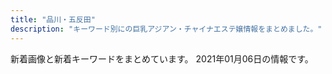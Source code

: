 ```yaml
---
title: "品川・五反田"
description: "キーワード別にの巨乳アジアン・チャイナエステ嬢情報をまとめました。"
---
```


新着画像と新着キーワードをまとめています。
2021年01月06日の情報です。

<DmmAffiliateIns />
<KeywordTable
  shops={
    [
    {
        "station": "JR\u4e94\u53cd\u7530\u99c5\u897f\u53e3",
        "url": "http://www.relax-cs.com/",
        "name": "\u30af\u30e9\u30ea\u30bb\u30fc\u30b8 \uff5eClary Sage\uff5e",
        "img_links": [
            "http://www.relax-cs.com/css/staff/staff02.jpg",
            "http://www.relax-cs.com/css/tdimg06.jpg",
            "http://www.relax-cs.com/css/nav/nav-007.jpg",
            "http://www.relax-cs.com/images/image-07.jpg",
            "http://www.relax-cs.com/css/nav/change-003.jpg",
            "http://www.relax-cs.com/images/staff007.jpg",
            "http://www.relax-cs.com/css/nav/nav-002.jpg",
            "http://www.relax-cs.com/css/progress-03.jpg",
            "http://www.relax-cs.com/images/image-3.jpg",
            "http://www.relax-cs.com/css/nav/nav-004.jpg",
            "http://www.relax-cs.com/css/keiraku-img01.jpg",
            "http://www.relax-cs.com/css/keiraku-img03.jpg",
            "http://www.relax-cs.com/images/staff05.jpg",
            "http://www.relax-cs.com/images/image-04.jpg",
            "http://www.relax-cs.com/css/tdimg01.jpg",
            "http://www.relax-cs.com/css/tdimg02.jpg",
            "http://www.relax-cs.com/css/progress-02.jpg",
            "http://www.relax-cs.com/css/progress-04.jpg",
            "http://www.relax-cs.com/css/staff/staff01.jpg",
            "http://www.relax-cs.com/css/nav/change-004.jpg",
            "http://www.relax-cs.com/css/nav/change-002.jpg",
            "http://www.relax-cs.com/css/nav/change-001.jpg",
            "http://www.relax-cs.com/css/staff/staff06.jpg",
            "http://www.relax-cs.com/css/nav/change-006.jpg",
            "http://www.relax-cs.com/css/nav/nav-006.jpg",
            "http://www.relax-cs.com/images/image-1.jpg",
            "http://www.relax-cs.com/css/keiraku-img04.jpg",
            "http://www.relax-cs.com/css/staff/staff007.jpg",
            "http://www.relax-cs.com/css/top-change.jpg",
            "http://www.relax-cs.com/css/progress-01.jpg",
            "http://www.relax-cs.com/css/tdimg03.jpg",
            "http://www.relax-cs.com/css/tdimg004.jpg",
            "http://www.relax-cs.com/images/staff10.jpg",
            "http://www.relax-cs.com/images/image-05.jpg",
            "http://www.relax-cs.com/images/image-2.jpg",
            "http://www.relax-cs.com/css/tdimg005.jpg",
            "http://www.relax-cs.com/css/nav/nav-003.jpg",
            "http://www.relax-cs.com/css/tdimg007.jpg",
            "http://www.relax-cs.com/images/staff01.jpg",
            "http://www.relax-cs.com/css/nav/change-007.jpg",
            "http://www.relax-cs.com/css/nav/change-005.jpg",
            "http://www.relax-cs.com/images/staff03.jpg",
            "http://www.relax-cs.com/css/nav/nav-001.jpg",
            "http://www.relax-cs.com/css/nav/nav-005.jpg",
            "http://www.relax-cs.com/css/staff/staff10.jpg",
            "http://www.relax-cs.com/css/keiraku-img02.jpg",
            "http://www.relax-cs.com/images/image-6.jpg"
        ],
        "keywords": {
            "C": 8
        }
    },
    {
        "station": "JR\u4e94\u53cd\u7530\u99c5\u897f\u53e3",
        "url": "https://www.a-side.com/chouraku/",
        "keywords": {
            "C": 1,
            "\u4e73": 1,
            "\u5de8\u4e73": 1
        },
        "img_links": [
            "https://www.a-side.com/chouraku/staff/miki/index.jpg",
            "https://static.a-side.com/photo/shop/16032/list.jpg",
            "https://www.a-side.com/chouraku/staff/mifi/index.jpg",
            "https://img.a-side.com/photo/digicame/20210101/20991_02.jpg",
            "https://img.a-side.com/photo/premium/20210105/34965_01_top2.jpg",
            "https://static.a-side.com/photo/shop/19803/list.jpg",
            "https://img.a-side.com/photo/premium/20210105/34965_01_top1.jpg",
            "https://img.a-side.com/photo/digicame/20201228/31399_02.jpg",
            "https://static.a-side.com/photo/shop/34907/list.jpg",
            "https://static.a-side.com/photo/shop/33596/list.jpg",
            "https://www.a-side.com/chouraku/staff/andy/index.jpg",
            "https://img.a-side.com/photo/premium/20201229/16032_01_sp.jpg",
            "https://static.a-side.com/photo/shop/34764/list.jpg",
            "https://www.a-side.com/chouraku/staff/miho/index.jpg",
            "https://www.a-side.com/chouraku/staff/coco/index.jpg",
            "https://img.a-side.com/photo/weekly/20210101/top.jpg",
            "https://img.a-side.com/photo/premium/20210101/27898_01_sp.jpg",
            "https://static.a-side.com/photo/shop/34987/list.jpg",
            "https://static.a-side.com/photo/shop/34965/list.jpg",
            "https://img.a-side.com/photo/koko/32924/thumb.jpg",
            "https://static.a-side.com/photo/shop/34961/list.jpg",
            "https://static.a-side.com/photo/shop/33796/list.jpg",
            "https://www.a-side.com/chouraku/images/info/photo03.jpg",
            "https://img.a-side.com/photo/koko/16032/thumb.jpg",
            "https://img.a-side.com/photo/digicame/20210101/20991_01.jpg",
            "https://static.a-side.com/photo/shop/34660/list.jpg",
            "https://img.a-side.com/photo/premium/20201230/18452_01_sp.jpg",
            "https://static.a-side.com/photo/shop/34913/list.jpg",
            "https://www.a-side.com/include/img/top/button_twitter.png",
            "https://static.a-side.com/photo/shop/34768/list.jpg",
            "https://www.a-side.com/chouraku/staff/ai/index.jpg",
            "https://www.a-side.com/chouraku/images/ticket.jpg",
            "https://www.a-side.com/chouraku/staff/sayuri/index.jpg",
            "https://static.a-side.com/photo/shop/34847/list.jpg",
            "https://www.a-side.com/chouraku/staff/mina/index.jpg",
            "https://img.a-side.com/photo/premium/20210105/34987_01_top1.jpg",
            "https://img.a-side.com/photo/premium/20210105/34987_01_index.jpg",
            "https://static.a-side.com/photo/shop/22869/list.jpg",
            "https://www.a-side.com/chouraku/staff/yuyu/index.jpg",
            "https://static.a-side.com/photo/shop/35132/list.jpg",
            "https://www.a-side.com/chouraku/staff/yuu/index.jpg",
            "https://www.a-side.com/chouraku/images/info/photo02.jpg",
            "https://img.a-side.com/photo/premium/20210101/27898_02_sp.jpg",
            "https://img.a-side.com/photo/koko/34987/thumb.jpg",
            "https://img.a-side.com/photo/premium/20210105/34987_01_top2.jpg",
            "https://static.a-side.com/photo/shop/24050/list.jpg",
            "https://www.a-side.com/chouraku/images/covergirl.jpg",
            "https://img.a-side.com/photo/premium/20201228/34965_01_sp.jpg",
            "https://static.a-side.com/photo/shop/33321/list.jpg",
            "https://www.a-side.com/chouraku/staff/aya/index.jpg",
            "https://static.a-side.com/photo/shop/33020/list.jpg",
            "https://static.a-side.com/photo/shop/34644/list.jpg",
            "https://www.a-side.com/chouraku/images/top-info201812.jpg",
            "https://static.a-side.com/photo/shop/35149/list.jpg",
            "https://img.a-side.com/photo/premium/20210101/27898_02_top2.jpg",
            "https://www.a-side.com/chouraku/staff/yuki/index.jpg",
            "https://www.a-side.com/chouraku/staff/emi/index.jpg",
            "https://www.a-side.com/chouraku/images/moved.jpg",
            "https://www.a-side.com/chouraku/staff/aiko/index.jpg",
            "https://static.a-side.com/photo/shop/34512/list.jpg",
            "https://static.a-side.com/photo/shop/33915/list.jpg",
            "https://www.a-side.com/chouraku/staff/moe/index.jpg",
            "https://img.a-side.com/photo/premium/20201229/30040_01_sp.jpg",
            "https://www.a-side.com/chouraku/images/info/photo04.jpg",
            "https://img.a-side.com/photo/premium/20210101/27898_02_top1.jpg",
            "https://www.a-side.com/chouraku/staff/yuka/index.jpg",
            "https://img.a-side.com/photo/premium/20201231/33649_01_sp.jpg",
            "https://img.a-side.com/photo/digicame/20210101/31406_01.jpg",
            "https://www.a-side.com/chouraku/staff/yuri/index.jpg",
            "https://static.a-side.com/photo/shop/35020/list.jpg",
            "https://static.a-side.com/photo/shop/33708/list.jpg",
            "https://img.a-side.com/photo/digicame/20210101/28058_04.jpg",
            "https://static.a-side.com/photo/shop/34970/list.jpg",
            "https://img.a-side.com/photo/digicame/20201228/15122_02.jpg",
            "https://img.a-side.com/photo/premium/20210104/34987_01_index.jpg",
            "https://www.a-side.com/chouraku/images/coupon/info.png",
            "https://static.a-side.com/photo/shop/35018/list.jpg",
            "https://www.a-side.com/chouraku/images/line.jpg",
            "https://www.a-side.com/chouraku/staff/yui2/index.jpg",
            "https://static.a-side.com/photo/shop/30430/list.jpg",
            "https://www.a-side.com/chouraku/staff/mika/index.jpg",
            "https://www.a-side.com/chouraku/staff/yumi/index.jpg",
            "https://www.a-side.com/chouraku/images/coupon/presented.png",
            "https://img.a-side.com/photo/digicame/20201228/19987_02.jpg",
            "https://www.a-side.com/chouraku/staff/yui/index.jpg",
            "https://static.a-side.com/photo/shop/34669/list.jpg",
            "https://www.a-side.com/chouraku/staff/rika/index.jpg",
            "https://www.a-side.com/chouraku/staff/mayumi/index.jpg",
            "https://www.a-side.com/chouraku/staff/yuna/index.jpg",
            "https://www.a-side.com/chouraku/staff/momo/index.jpg",
            "https://www.a-side.com/chouraku/staff/ayaka/index.jpg",
            "https://www.a-side.com/chouraku/staff/mimi/index.jpg",
            "https://img.a-side.com/photo/koko/24600/thumb.jpg",
            "https://img.a-side.com/photo/digicame/20210101/25785_02.jpg",
            "https://img.a-side.com/photo/digicame/20201231/24528_01.jpg",
            "https://www.a-side.com/chouraku/staff/ayumi/index.jpg",
            "https://www.a-side.com/chouraku/images/info/photo01.jpg"
        ],
        "name": "\u9577\u697d"
    },
    {
        "url": "http://www.kenkou-house.info/",
        "name": "\u3072\u307e\u308f\u308a",
        "station": "JR\u4e94\u53cd\u7530\u99c5\u6771\u53e3",
        "keywords": {
            "C": 8
        },
        "img_links": [
            "http://www.kenkou-house.info/img/s21.jpg",
            "http://www.kenkou-house.info/img/s22.jpg",
            "http://www.kenkou-house.info/img/s13.jpg",
            "http://www.kenkou-house.info/img/s14.jpg",
            "http://www.kenkou-house.info/img/s33.jpg",
            "http://www.kenkou-house.info/img/s1.jpg",
            "http://www.kenkou-house.info/img/s61.jpg",
            "http://www.kenkou-house.info/img/m1.png",
            "http://www.kenkou-house.info/img/m7.png",
            "http://www.kenkou-house.info/img/Himawari_160_45.png",
            "http://www.kenkou-house.info/img/s91.jpg",
            "http://www.kenkou-house.info/img/play.png",
            "http://www.kenkou-house.info/img/m6.png",
            "http://www.kenkou-house.info/img/s16.jpg",
            "http://www.kenkou-house.info/img/head.png",
            "http://www.kenkou-house.info/img/m4.png",
            "http://www.kenkou-house.info/img/Himawari_88_31.png",
            "http://www.kenkou-house.info/img/m2.png",
            "http://www.kenkou-house.info/img/bottmo-ritght.png",
            "http://www.kenkou-house.info/img/s15.jpg",
            "http://www.kenkou-house.info/img/s20.jpg",
            "http://www.kenkou-house.info/img/s17.jpg",
            "http://www.kenkou-house.info/img/s4.jpg",
            "http://www.kenkou-house.info/img/m3.png",
            "http://www.kenkou-house.info/img/s7.jpg",
            "http://www.kenkou-house.info/img/s12.jpg",
            "http://www.kenkou-house.info/img/Himawari_468_60.png",
            "http://www.kenkou-house.info/img/s11.jpg",
            "http://www.kenkou-house.info/img/bottmo-left.png",
            "http://www.kenkou-house.info/img/m8.png",
            "http://www.kenkou-house.info/img/s.png",
            "http://www.kenkou-house.info/img/m5.png",
            "http://www.kenkou-house.info/img/door.png",
            "http://www.kenkou-house.info/img/Himawari_200_40.png",
            "http://www.kenkou-house.info/img/body-.png"
        ]
    },
    {
        "name": "\u30d5\u30ed\u30fc\u30e9",
        "img_links": [
            "http://f-aroma.info/wp/wp-content/uploads/2017/08/nananananana.jpg",
            "http://f-aroma.info/wp/wp-content/uploads/2018/05/hsiojiolasa.jpg",
            "http://f-aroma.info/wp/wp-content/themes/Butterfly2_ver_1_3/images/call.png",
            "http://f-aroma.info/wp/wp-content/uploads/2017/07/hitomichan01.jpg",
            "http://f-aroma.info/wp/wp-content/uploads/2019/09/2a602101905d29ed1e80bee4c4c6b1c1.jpg",
            "http://f-aroma.info/wp/wp-content/uploads/2017/11/uhiuhhuihiuhiusa121.jpg",
            "http://f-aroma.info/wp/wp-content/uploads/2018/04/joijsoijasasaa.jpg",
            "http://f-aroma.info/wp/wp-content/uploads/2018/12/ksmamamalala.jpg",
            "http://f-aroma.info/wp/wp-content/uploads/2019/12/aewrstdyfugi.jpg",
            "http://f-aroma.info/wp/wp-content/uploads/2018/01/sioaahso21.jpg",
            "http://f-aroma.info/wp/wp-content/uploads/2019/09/erstdyfusa.jpg",
            "http://f-aroma.info/wp/wp-content/themes/Butterfly2_ver_1_3/event/top-img03.png",
            "http://f-aroma.info/wp/wp-content/uploads/2019/03/sahuisjoialsklma.jpg",
            "http://f-aroma.info/wp/wp-content/uploads/2020/10/4w5e4r6tuygiho.jpg",
            "http://f-aroma.info/wp/wp-content/themes/Butterfly2_ver_1_3/event/top-img02.png",
            "http://f-aroma.info/wp/wp-content/uploads/2018/11/smaskoasaa.jpg",
            "http://f-aroma.info/wp/wp-content/themes/Butterfly2_ver_1_3/images/room/1.jpg",
            "http://f-aroma.info/wp/wp-content/uploads/2019/04/sahuisaioaa.jpg",
            "http://f-aroma.info/wp/wp-content/uploads/2019/09/serdtytfuygiuhosa.jpg",
            "http://f-aroma.info/wp/wp-content/uploads/2019/07/trdyfugiho.jpg",
            "http://f-aroma.info/wp/wp-content/themes/Butterfly2_ver_1_3/event/top-img01.png",
            "http://f-aroma.info/wp/wp-content/uploads/2019/08/ersrdtyfugi.jpg",
            "http://f-aroma.info/wp/wp-content/uploads/2017/11/huisahiusahiusa21.jpg",
            "http://f-aroma.info/wp/wp-content/themes/Butterfly2_ver_1_3/images/tel.png"
        ],
        "url": "http://f-aroma.info/",
        "station": "JR\u54c1\u5ddd\u99c5\u9ad8\u8f2a\u53e3",
        "keywords": {
            "F": 2,
            "C": 10,
            "D": 18,
            "E": 4
        }
    },
    {
        "url": "http://hi-msg.com/tonpoh/",
        "keywords": {},
        "img_links": [
            "http://hi-msg.com/tonpoh/images/line.png",
            "http://hi-msg.com/tonpoh/images/p-13-1.jpg",
            "http://hi-msg.com/tonpoh/images/p-4.jpg",
            "http://hi-msg.com/tonpoh/images/p-10-1.jpg",
            "http://hi-msg.com/tonpoh/images/fla-3.png",
            "http://hi-msg.com/tonpoh/images/p-14-1.jpg",
            "http://hi-msg.com/tonpoh/images/s9.png",
            "http://hi-msg.com/tonpoh/images/p-14.jpg",
            "http://hi-msg.com/tonpoh/images/p-12.jpg",
            "http://hi-msg.com/tonpoh/images/p-11.jpg",
            "http://hi-msg.com/tonpoh/images/p-12-1.jpg",
            "http://hi-msg.com/tonpoh/images/p-9.jpg",
            "http://hi-msg.com/tonpoh/images/s8.png",
            "http://hi-msg.com/tonpoh/images/p-9-1.jpg",
            "http://hi-msg.com/tonpoh/images/s6.png",
            "http://hi-msg.com/tonpoh/images/no.png",
            "http://hi-msg.com/tonpoh/images/p-0.jpg",
            "http://hi-msg.com/tonpoh/images/tit-sys.png",
            "http://hi-msg.com/tonpoh/images/p-8.jpg",
            "http://hi-msg.com/tonpoh/images/fla.png",
            "http://hi-msg.com/tonpoh/images/p-1.jpg",
            "http://hi-msg.com/tonpoh/images/ll.png",
            "http://hi-msg.com/tonpoh/images/s4.jpg",
            "http://hi-msg.com/tonpoh/images/s5.png",
            "http://hi-msg.com/tonpoh/images/p-7-1.jpg",
            "http://hi-msg.com/tonpoh/images/fla-1.png",
            "http://hi-msg.com/tonpoh/images/s1.png",
            "http://hi-msg.com/tonpoh/images/tit-staff.png",
            "http://hi-msg.com/tonpoh/images/l.png",
            "http://hi-msg.com/tonpoh/images/p-6-1.jpg",
            "http://hi-msg.com/tonpoh/images/p-5.jpg",
            "http://hi-msg.com/tonpoh/images/p-6.jpg",
            "http://hi-msg.com/tonpoh/images/p-11-1.jpg",
            "http://hi-msg.com/tonpoh/images/p-8-1.jpg",
            "http://hi-msg.com/tonpoh/images/p-10.jpg",
            "http://hi-msg.com/tonpoh/images/p-13.jpg",
            "http://hi-msg.com/tonpoh/images/p-7.jpg",
            "http://hi-msg.com/tonpoh/images/p-2.jpg",
            "http://hi-msg.com/tonpoh/images/botton.png"
        ],
        "station": "JR\u4e94\u53cd\u7530\u99c5\u897f\u53e3",
        "name": "\u30c8\u30f3\u30dd\u30fc"
    },
    {
        "img_links": [
            "http://www.relax-fuyou.info/img/sta20.jpg",
            "http://www.relax-fuyou.info/img/sta1.jpg",
            "http://www.relax-fuyou.info/img/sta5.jpg",
            "http://www.relax-fuyou.info/img/st10.jpg",
            "http://www.relax-fuyou.info/img/sta18.jpg",
            "http://www.relax-fuyou.info/img/sta16.jpg",
            "http://www.relax-fuyou.info/img/st41.jpg",
            "http://www.relax-fuyou.info/img/st141.jpg",
            "http://www.relax-fuyou.info/img/st161.jpg",
            "http://www.relax-fuyou.info/img/st72.jpg",
            "http://www.relax-fuyou.info/img/st71.jpg",
            "http://www.relax-fuyou.info/img/st110.jpg",
            "http://www.relax-fuyou.info/img/st5.jpg",
            "http://www.relax-fuyou.info/img/r9.jpg",
            "http://www.relax-fuyou.info/img/st1.jpg",
            "http://www.relax-fuyou.info/img/st171.jpg",
            "http://www.relax-fuyou.info/img/st140.jpg",
            "http://www.relax-fuyou.info/img/st42.jpg",
            "http://www.relax-fuyou.info/img/st150.jpg",
            "http://www.relax-fuyou.info/img/top.jpg",
            "http://www.relax-fuyou.info/img/st7.jpg",
            "http://www.relax-fuyou.info/img/st11.jpg",
            "http://www.relax-fuyou.info/img/st17.jpg",
            "http://www.relax-fuyou.info/img/sta17.jpg",
            "http://www.relax-fuyou.info/img/st8.jpg",
            "http://www.relax-fuyou.info/img/st201.jpg",
            "http://www.relax-fuyou.info/img/st160.jpg",
            "http://www.relax-fuyou.info/img/sta19.jpg",
            "http://www.relax-fuyou.info/img/st181.jpg",
            "http://www.relax-fuyou.info/img/st191.jpg",
            "http://www.relax-fuyou.info/img/sta15.jpg",
            "http://www.relax-fuyou.info/img/sta8.jpg"
        ],
        "name": "\u8299\u84c9\uff5e\u30d5\u30e8\u30a6\uff5e",
        "station": "JR\u4e94\u53cd\u7530\u99c5\u6771\u53e3",
        "url": "http://www.relax-fuyou.info/",
        "keywords": {
            "84": 5,
            "C": 3,
            "D": 5,
            "E": 5,
            "90": 2,
            "86": 2,
            "G": 1,
            "87": 2,
            "88": 3
        }
    },
    {
        "name": "\u4e94\u53cd\u7530\u30e1\u30c7\u30a3\u30ab\u30eb\u30a8\u30f3",
        "url": "http://gotanda.pepper.jp/",
        "img_links": [
            "http://gotanda.pepper.jp/m02272.jpg",
            "http://gotanda.pepper.jp/m049.png",
            "http://gotanda.pepper.jp/20151109231038834554.jpg",
            "http://gotanda.pepper.jp/1-01.png",
            "http://gotanda.pepper.jp/gotanda001.jpg",
            "http://gotanda.pepper.jp/m048.png",
            "http://gotanda.pepper.jp/m173.jpg"
        ],
        "station": "JR\u4e94\u53cd\u7530\u99c5\u897f\u53e3",
        "keywords": {}
    },
    {
        "station": "JR\u54c1\u5ddd\u99c5\u9ad8\u8f2a\u53e3",
        "img_links": [
            "http://www.kouroku-este.com/img/staff/ccc/ccc2.jpg",
            "http://www.kouroku-este.com/img/menu/info_r.jpg",
            "http://www.kouroku-este.com/img/system/service02.jpg",
            "http://www.kouroku-este.com/img/staff/eee/s-eee2.jpg",
            "http://www.kouroku-este.com/img/staff/bbb/bbb1.jpg",
            "http://www.kouroku-este.com/img/staff/aaa/aaa1.jpg",
            "http://www.kouroku-este.com/img/staff/fff/s-fff1.jpg",
            "http://www.kouroku-este.com/img/staff/fff/s-fff2.jpg",
            "http://www.kouroku-este.com/img/staff/aaa/aaa2.jpg",
            "http://www.kouroku-este.com/img/staff/ggg/ggg1.jpg",
            "http://www.kouroku-este.com/img/staff/ccc/ccc1.jpg",
            "http://www.kouroku-este.com/img/top/listmark1.png",
            "http://www.kouroku-este.com/img/system/service01.jpg",
            "http://www.kouroku-este.com/img/staff/eee/s-eee1.jpg"
        ],
        "name": "\u5eb7\u7984",
        "url": "http://www.kouroku-este.com/",
        "keywords": {
            "C": 15
        }
    },
    {
        "name": "\u82b1\u8863",
        "img_links": [
            "http://hanagoromo.work/b1.jpg",
            "http://hanagoromo.work/4.jpg",
            "http://hanagoromo.work/rie1.jpg",
            "http://hanagoromo.work/tina2.jpg",
            "http://hanagoromo.work/yumi.jpg",
            "http://hanagoromo.work/mio.jpg",
            "http://hanagoromo.work/1.jpg",
            "http://hanagoromo.work/mens-esthe1.png",
            "http://hanagoromo.work/int2.jpg",
            "http://hanagoromo.work/ai3.jpg",
            "http://hanagoromo.work/head.jpg",
            "http://hanagoromo.work/interior1.jpg",
            "http://hanagoromo.work/sys.jpg",
            "http://hanagoromo.work/yuna1.jpg",
            "http://hanagoromo.work/rina1.jpeg",
            "http://hanagoromo.work/interior_t.jpg",
            "http://hanagoromo.work/nana2.jpg",
            "http://hanagoromo.work/2.jpg",
            "http://hanagoromo.work/miyuki1.jpg",
            "http://hanagoromo.work/hitomi1.jpg",
            "http://hanagoromo.work/yumi1.jpg",
            "http://hanagoromo.work/ai2.jpg",
            "http://hanagoromo.work/main_top.jpg",
            "http://hanagoromo.work/112.jpg",
            "http://hanagoromo.work/6.jpg",
            "http://hanagoromo.work/b3.jpg",
            "http://hanagoromo.work/nana.jpg",
            "http://hanagoromo.work/b2.jpg",
            "http://hanagoromo.work/3.jpg",
            "http://hanagoromo.work/s1.png",
            "http://hanagoromo.work/nana1.jpg",
            "http://hanagoromo.work/rina2.jpeg",
            "http://hanagoromo.work/tina.jpg",
            "http://hanagoromo.work/staff_t.jpg",
            "http://hanagoromo.work/miyuki.jpg",
            "http://hanagoromo.work/ta.png",
            "http://hanagoromo.work/hitomi.jpg",
            "http://hanagoromo.work/hitomi2.jpg",
            "http://hanagoromo.work/mio1.jpg",
            "http://hanagoromo.work/yuna2.jpg",
            "http://hanagoromo.work/mio2.jpg"
        ],
        "keywords": {},
        "url": "http://hanagoromo.work/",
        "station": "JR\u4e94\u53cd\u7530\u99c5"
    },
    {
        "station": "JR\u4e94\u53cd\u7530\u99c5\u897f\u53e3",
        "img_links": [
            "http://p-fly.work/images/sys4.png",
            "http://p-fly.work/staff/kiki.jpg",
            "http://p-fly.work/images/staff_t.png",
            "http://p-fly.work/img/mai1.jpg",
            "http://p-fly.work/images/7.jpg",
            "http://p-fly.work/staff/mai.jpg",
            "http://p-fly.work/img/yuyu1.jpg",
            "http://p-fly.work/images/b3.jpg",
            "http://p-fly.work/images/b2.jpg",
            "http://p-fly.work/images/head.png",
            "http://p-fly.work/images/b1.jpg",
            "http://p-fly.work/images/sys1.jpg",
            "http://p-fly.work/images/news.jpg",
            "http://p-fly.work/img/kiki1.jpg",
            "http://p-fly.work/images/9.jpg",
            "http://p-fly.work/images/interior_t.png",
            "http://p-fly.work/images/sys2.jpg",
            "http://p-fly.work/staff/sara.jpg",
            "http://p-fly.work/staff/yuyu.jpg",
            "http://p-fly.work/images/1.jpg",
            "http://p-fly.work/img/sara1.jpg",
            "http://p-fly.work/images/sys3.jpg",
            "http://p-fly.work/images/line.png",
            "http://p-fly.work/images/12.jpg",
            "http://p-fly.work/images/tr.jpg",
            "http://p-fly.work/images/int1.jpg",
            "http://p-fly.work/images/mobile.jpg",
            "http://p-fly.work/images/ac1.jpg",
            "http://p-fly.work/images/int2.png"
        ],
        "keywords": {},
        "url": "http://p-fly.work/",
        "name": "\u7d2b\u306e\u8776"
    },
    {
        "img_links": [
            "https://tsukiwa.info/img/staff/rumi04.jpg",
            "https://tsukiwa.info/img/bar_profile.png",
            "https://tsukiwa.info/img/bar_gallery.png",
            "https://tsukiwa.info/img/staff_top/20201219_1.jpg",
            "https://tsukiwa.info/img/news1.png",
            "https://tsukiwa.info/img/staff/2E3C537C-38BC-4549-894E-B9C32DC069BA.jpeg",
            "https://tsukiwa.info/img/staff/mimi20202.jpg",
            "https://tsukiwa.info/img/event/camp03.jpg",
            "https://tsukiwa.info/img/staff/rui2.jpg",
            "https://tsukiwa.info/img/staff/sara242.jpg",
            "https://tsukiwa.info/img/news3.png",
            "https://tsukiwa.info/img/staff/yuri001.jpg",
            "https://tsukiwa.info/img/staff_top/20201219_2.jpg",
            "https://tsukiwa.info/img/staff/ana202012.jpg",
            "https://tsukiwa.info/img/staff/ami11.jpg",
            "https://tsukiwa.info/img/staff/koko3.jpg",
            "https://tsukiwa.info/img/staff/risa02.jpg",
            "https://tsukiwa.info/img/staff/2106DD3F-7D85-42EC-8B2D-132895EFEE67.jpeg",
            "https://tsukiwa.info/img/staff/sara244.jpg",
            "https://tsukiwa.info/img/bar_staff.png",
            "https://tsukiwa.info/img/staff/mika03.jpg",
            "https://tsukiwa.info/img/staff/no_image.jpg",
            "https://tsukiwa.info/img/akusesu-top0.jpg",
            "https://tsukiwa.info/img/staff/sara243.jpg",
            "https://tsukiwa.info/img/staff/rumi2.jpg",
            "https://tsukiwa.info/img/staff/mika05.jpg",
            "https://tsukiwa.info/img/staff/g121.jpg",
            "https://tsukiwa.info/img/top_map.jpg",
            "https://tsukiwa.info/img/staff/mimi202012.jpg",
            "https://tsukiwa.info/img/bar_top1.png",
            "https://tsukiwa.info/img/staff/rui1.jpg",
            "https://tsukiwa.info/img/staff/rumi02.jpg",
            "https://tsukiwa.info/img/staff/sara241.jpg",
            "https://tsukiwa.info/img/pickupGirl.png",
            "https://tsukiwa.info/img/staff/DADEBD01-F5CA-46C7-927F-3E3A3F3038AB.jpeg",
            "https://tsukiwa.info/img/staff/ruru1.jpg",
            "https://tsukiwa.info/img/staff/risa011.jpg",
            "https://tsukiwa.info/img/staff/mimi01.jpg",
            "https://tsukiwa.info/img/staff/g12.jpg"
        ],
        "keywords": {
            "\u30bb\u30af\u30b7\u30fc": 16
        },
        "url": "https://tsukiwa.info/",
        "station": "JR\u4e94\u53cd\u7530\u99c5\u897f\u53e3",
        "name": "\u6708\u306e\u548c"
    },
    {
        "station": "JR\u4e94\u53cd\u7530\u99c5\u897f\u53e3",
        "keywords": {
            "85": 2,
            "87": 4,
            "E": 8,
            "88": 2,
            "86": 2
        },
        "img_links": [
            "http://es-mirei.com/staffPhoto/b20170728165256.jpg",
            "http://es-mirei.com/images/store/05.jpg",
            "http://es-mirei.com/images/store/03.jpg",
            "http://es-mirei.com/staffPhoto/b20170728165302.jpg",
            "http://es-mirei.com/staffPhoto/s20170908125528.jpg",
            "http://es-mirei.com/images/s3Slider1Images/03.jpg",
            "http://es-mirei.com/staffPhoto/s20170728165302.jpg",
            "http://es-mirei.com/images/returnStaffBtn.png",
            "http://es-mirei.com/staffPhoto/s20170728165536.jpg",
            "http://es-mirei.com/staffPhoto/b20180209180323.jpg",
            "http://es-mirei.com/staffPhoto/s20170911152129.jpg",
            "http://es-mirei.com/staffPhoto/s20180209180323.jpg",
            "http://es-mirei.com/staffPhoto/b20170911152129.jpg",
            "http://es-mirei.com/images/store/04.jpg",
            "http://es-mirei.com/staffPhoto/s20170911152114.jpg",
            "http://es-mirei.com/images/s3Slider1Images/01.jpg",
            "http://es-mirei.com/staffPhoto/s20170728165256.jpg",
            "http://es-mirei.com/images/store/02.jpg",
            "http://es-mirei.com/images/noImg.jpg",
            "http://es-mirei.com/staffPhoto/b20170728165536.jpg",
            "http://es-mirei.com/staffPhoto/b20170908125528.jpg",
            "http://es-mirei.com/images/s3Slider1Images/02.jpg",
            "http://es-mirei.com/staffPhoto/b20170911152114.jpg",
            "http://es-mirei.com/images/store/06.jpg",
            "http://es-mirei.com/staffPhoto/b20180613122502.jpg",
            "http://es-mirei.com/images/store/01.jpg",
            "http://es-mirei.com/staffPhoto/s20180613122502.jpg"
        ],
        "url": "http://es-mirei.com/",
        "name": "\u7f8e\u4f36"
    },
    {
        "name": "\u30de\u30c3\u30b5\u30fc\u30b8\u306e\u5915\u6708",
        "station": "JR\u4e94\u53cd\u7530\u99c5\u897f\u53e3",
        "img_links": [
            "http://www.es-yuduki.com/css/staff02-b.jpg",
            "http://www.es-yuduki.com/css/kanban.jpg",
            "http://www.es-yuduki.com/css/staff03-b.jpg",
            "http://www.es-yuduki.com/css/nav/nav-006.jpg",
            "http://www.es-yuduki.com/css/nav/change-005.jpg",
            "http://www.es-yuduki.com/css/nav/nav-007.jpg",
            "http://www.es-yuduki.com/css/coupon003.jpg",
            "http://www.es-yuduki.com/css/staff00.jpg",
            "http://www.es-yuduki.com/css/head.jpg",
            "http://www.es-yuduki.com/css/nav/change-006.jpg",
            "http://www.es-yuduki.com/css/progress01.jpg",
            "http://www.es-yuduki.com/css/progress05.jpg",
            "http://www.es-yuduki.com/css/staff01-b.jpg",
            "http://www.es-yuduki.com/css/progress08.jpg",
            "http://www.es-yuduki.com/css/nav/change-004.jpg",
            "http://www.es-yuduki.com/css/main-top05.png",
            "http://www.es-yuduki.com/css/progress02.jpg",
            "http://www.es-yuduki.com/css/progress07.jpg",
            "http://www.es-yuduki.com/css/staff03.jpg",
            "http://www.es-yuduki.com/css/nav/change-0003.jpg",
            "http://www.es-yuduki.com/css/progress03.jpg",
            "http://www.es-yuduki.com/css/nav/nav-004.jpg",
            "http://www.es-yuduki.com/css/staff02.jpg",
            "http://www.es-yuduki.com/css/staff01.jpg",
            "http://www.es-yuduki.com/css/progress04.jpg",
            "http://www.es-yuduki.com/css/nav/change-001.jpg",
            "http://www.es-yuduki.com/css/nav/nav-0003.jpg",
            "http://www.es-yuduki.com/css/nav/nav-005.jpg",
            "http://www.es-yuduki.com/css/progress06.jpg",
            "http://www.es-yuduki.com/css/nav/nav-001.jpg",
            "http://www.es-yuduki.com/css/nav/change-007.jpg",
            "http://www.es-yuduki.com/css/nav/nav-002.jpg",
            "http://www.es-yuduki.com/css/nav/change-002.jpg"
        ],
        "url": "http://www.es-yuduki.com/",
        "keywords": {
            "C": 13
        }
    },
    {
        "keywords": {},
        "name": "\u7652\u3057\u30cf\u30a6\u30b9",
        "img_links": [
            "http://b.hatena.ne.jp/images/v4/public/add/hatenabookmark_android.png",
            "https://b.st-hatena.com/images/entry-button/button-only@2x.png",
            "https://www.hatena.ne.jp/images/wwwridge/ok@2x.png",
            "https://www.hatena.ne.jp/images/wwwridge/ng@2x.png",
            "http://momipara.jp/img/link/momi88.jpg",
            "https://www.hatena.ne.jp/images/wwwridge/help@2x.png",
            "http://\u30a2\u30b8\u30a2\u30f3\u30a8\u30b9\u30c6.biz/images/88-31.jpg",
            "http://b.hatena.ne.jp/images/v4/public/add/hatenabookmark_ios7.png"
        ],
        "station": "JR\u4e94\u53cd\u7530\u99c5\u897f\u53e3",
        "url": "https://loveraspberry.eei.jp/"
    },
    {
        "name": "\u3042\u3059\u304b\u7f8e\u7642",
        "url": "https://asukabiryou.wixsite.com/website",
        "keywords": {
            "88": 20,
            "82": 5,
            "85": 5,
            "86": 5,
            "87": 10,
            "83": 5
        },
        "station": "JR\u4e94\u53cd\u7530\u99c5\u897f\u53e3",
        "img_links": []
    },
    {
        "url": "http://lacure.link/",
        "img_links": [
            "http://lacure.link/images/g6.jpg",
            "http://lacure.link/images/r2.jpg",
            "http://lacure.link/images/news.png",
            "http://lacure.link/images/g0.jpg",
            "http://lacure.link/images/g1.jpg",
            "http://lacure.link/images/s_staff.png",
            "http://lacure.link/images/gb01.png",
            "http://lacure.link/images/g2.jpg",
            "http://lacure.link/images/s1.jpg",
            "http://lacure.link/images/kiki.jpg",
            "http://lacure.link/images/r4.jpg",
            "http://lacure.link/images/top2.jpg",
            "http://lacure.link/images/g5.jpg",
            "http://lacure.link/images/r6.jpg",
            "http://lacure.link/images/asali.jpg",
            "http://lacure.link/images/yuki.jpg",
            "http://lacure.link/images/r5.jpg",
            "http://lacure.link/images/left3.png",
            "http://lacure.link/images/sayuri.jpg",
            "http://lacure.link/images/kol.jpg",
            "http://lacure.link/images/zi.png",
            "http://lacure.link/images/face.png",
            "http://lacure.link/images/r3.jpg",
            "http://lacure.link/images/r1.jpg",
            "http://lacure.link/images/g3.jpg"
        ],
        "name": "\u30e9\u30ad\u30e5\u30a2",
        "keywords": {},
        "station": "\u6238\u8d8a\u9280\u5ea7\u99c5"
    }
]
}
/>
<DmmAffiliateScript />
